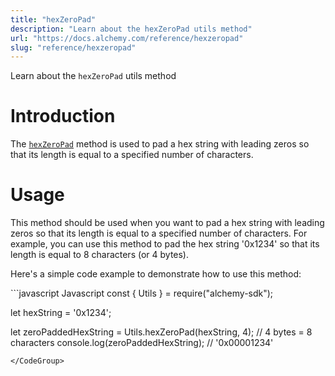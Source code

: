 ```yaml
---
title: "hexZeroPad"
description: "Learn about the hexZeroPad utils method"
url: "https://docs.alchemy.com/reference/hexzeropad"
slug: "reference/hexzeropad"
---
```


Learn about the `hexZeroPad` utils method

# Introduction

The [`hexZeroPad`](https://docs.ethers.org/v5/api/utils/bytes/#utils-hexZeroPad) method is used to pad a hex string with leading zeros so that its length is equal to a specified number of characters.

# Usage

This method should be used when you want to pad a hex string with leading zeros so that its length is equal to a specified number of characters. For example, you can use this method to pad the hex string '0x1234' so that its length is equal to 8 characters (or 4 bytes).

Here's a simple code example to demonstrate how to use this method:

<CodeGroup>
  ```javascript Javascript
  const { Utils } = require("alchemy-sdk");

  let hexString = '0x1234';

  let zeroPaddedHexString = Utils.hexZeroPad(hexString, 4); // 4 bytes = 8 characters 
  console.log(zeroPaddedHexString); // '0x00001234'
  ```
</CodeGroup>
